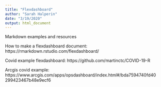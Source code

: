 ```yaml
---
title: "Flexdashboard"
author: "Sarah Halperin"
date: "3/19/2020"
output: html_document
---
```


Markdown examples and resources 

How to make a flexdashboard document: https://rmarkdown.rstudio.com/flexdashboard/

Covid example flexdashboard: https://github.com/martinctc/COVID-19-R

Arcgis covid example: https://www.arcgis.com/apps/opsdashboard/index.html#/bda7594740fd40299423467b48e9ecf6

